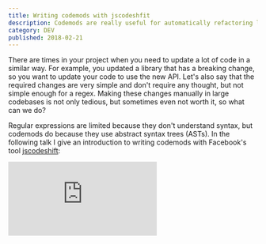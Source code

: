 ```yaml
---
title: Writing codemods with jscodeshfit
description: Codemods are really useful for automatically refactoring large amounts of code in a similar way, yet there aren't many resources on this topic.
category: DEV
published: 2018-02-21
---
```


There are times in your project when you need to update a lot of code in a similar way. For example, you updated a library that has a breaking change, so you want to update your code to use the new API. Let's also say that the required changes are very simple and don't require any thought, but not simple enough for a regex. Making these changes manually in large codebases is not only tedious, but sometimes even not worth it, so what can we do?

Regular expressions are limited because they don't understand syntax, but codemods do because they use abstract syntax trees (ASTs). In the following talk I give an introduction to writing codemods with Facebook's tool [jscodeshift](https://github.com/facebook/jscodeshift):

<iframe
  className="rounded-lg aspect-video w-full"
  src="https://www.youtube.com/embed/UBFrgVWUYMk?start=386"
  title="YouTube video player"
  frameborder="0"
  allow="accelerometer; autoplay; clipboard-write; encrypted-media; gyroscope; picture-in-picture"
  allowFullScreen
/>

